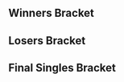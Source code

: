 {{DISPLAYTITLE:Valhalla: ''Melee'' Singles Bracket}}{{SetGame|melee}}
{{tabs static
|name1=Overview
|link1=Valhalla/Melee
|name2=Singles Pools
|link2=Valhalla/Melee/Singles Pools
|name3=Singles Bracket
|link3=Valhalla/Melee/Singles Bracket
|name4=Doubles Pools
|link4=Valhalla/Melee/Doubles Pools
|name5=Doubles Bracket
|link5=Valhalla/Melee/Doubles Bracket
|This=3
}}
==Winners Bracket==
{{64DEWBracketA
|r1m1p1=Armada |r1m1p1flag=se |r1m1p1score=3 |r1m1win=1
|r1m1p2=Martin |r1m1p2flag=no |r1m1p2score=0
|r1m2p1=NintendOrk |r1m2p1flag=no |r1m2p1score=3 |r1m2win=1
|r1m2p2=Paf |r1m2p2flag=no |r1m2p2score=1
|r1m3p1=Pricent |r1m3p1flag=no |r1m3p1score=3 |r1m3win=1
|r1m3p2=Zaik |r1m3p2flag=se |r1m3p2score=0
|r1m4p1=Xardov |r1m4p1flag=es |r1m4p1score=3 |r1m4win=1
|r1m4p2=Renzo |r1m4p2flag=nl |r1m4p2score=1
|r1m5p1=Zoler |r1m5p1flag=se |r1m5p1score=3 |r1m5win=1
|r1m5p2=Fout NL |r1m5p2flag=nl |r1m5p2score=0
|r1m6p1=Poopmaister6000 |r1m6p1flag=se |r1m6p1score=1 |r1m6win=2
|r1m6p2=Gardex |r1m6p2flag=no |r1m6p2score=3
|r1m7p1=JohnnyFight |r1m7p1flag=se |r1m7p1score=3 |r1m7win=1
|r1m7p2=Niklas2912 |r1m7p2flag=no |r1m7p2score=1
|r1m8p1=RPG |r1m8p1flag=se |r1m8p1score=3 |r1m8win=1
|r1m8p2=Salevits |r1m8p2flag=fi |r1m8p2score=0

|r1m9p1=Professor Pro |r1m9p1flag=gb |r1m9p1score=3 |r1m9win=1
|r1m9p2=Happymealz |r1m9p2flag=nl |r1m9p2score=0
|r1m10p1=voffe |r1m10p1flag=no |r1m10p1score=3 |r1m10win=1
|r1m10p2=NamiNami |r1m10p2flag=fi |r1m10p2score=0
|r1m11p1=Nicki |r1m11p1flag=de |r1m11p1score=3 |r1m11win=1
|r1m11p2=Acid Loveboi |r1m11p2flag=se |r1m11p2score=0
|r1m12p1=Hack |r1m12p1flag=se |r1m12p1score=3 |r1m12win=1
|r1m12p2=K1kk0m4n |r1m12p2flag=se |r1m12p2score=0
|r1m13p1=Android |r1m13p1flag=se |r1m13p1score=3 |r1m13win=1
|r1m13p2=VooDoo |r1m13p2flag=dk |r1m13p2score=0
|r1m14p1=Paju |r1m14p1flag=fi |r1m14p1score=3 |r1m14win=1
|r1m14p2=Komori |r1m14p2flag=de |r1m14p2score=0
|r1m15p1=Tristan |r1m15p1flag=se |r1m15p1score=0 |r1m15win=2
|r1m15p2=JohsyJam |r1m15p2flag=no |r1m15p2score=3

|r1m16p1=Tomber |r1m16p1flag=dk |r1m16p1score=3 |r1m16win=1
|r1m16p2=maxsimon123 |r1m16p2flag=no |r1m16p2score=0
|r1m16p1char1=ic |r1m16p2char1=fox |r1m16p1stock1=2 |r1m16p2stock1=0 |r1m16win1=1 |r1m16stage1=Dream Land
|r1m16p1char2=ic |r1m16p2char2=fox |r1m16p1stock2=2 |r1m16p2stock2=0 |r1m16win2=1 |r1m16stage2=Yoshi's Story
|r1m16p1char3=ic |r1m16p2char3=fox |r1m16p1stock3=1 |r1m16p2stock3=0 |r1m16win3=1 |r1m16stage3=Yoshi's Story
|r1m16date=
|r1m16details={{BracketMatchDetails|reddit=|comment=|vod=https://www.youtube.com/watch?v=ikON6BSluJY}}

|r1m17p1=Leffen |r1m17p1flag=se |r1m17p1score=3 |r1m17win=1
|r1m17p2=Helix |r1m17p2flag=se |r1m17p2score=0
|r1m18p1=Fauster |r1m18p1flag=fr |r1m18p1score=3 |r1m18win=1
|r1m18p2=Nils |r1m18p2flag=se |r1m18p2score=2
|r1m19p1=Eagle |r1m19p1flag=dk |r1m19p1score=3 |r1m19win=1
|r1m19p2=MM720 |r1m19p2flag=no |r1m19p2score=1
|r1m20p1=mayhem |r1m20p1flag=fi |r1m20p1score=1 |r1m20win=2
|r1m20p2=Pipsqueak |r1m20p2flag=se |r1m20p2score=3
|r1m21p1=Daydee |r1m21p1flag=se |r1m21p1score=3 |r1m21win=1
|r1m21p2=Yuna |r1m21p2flag=se |r1m21p2score=1
|r1m22p1=KasparV |r1m22p1flag=nl |r1m22p1score=2 |r1m22win=2
|r1m22p2=ImperfeCt |r1m22p2flag=no |r1m22p2score=3
|r1m23p1=FA0 |r1m23p1flag=se |r1m23p1score=3 |r1m23win=1
|r1m23p2=Oldiz |r1m23p2flag=no |r1m23p2score=1
|r1m24p1=Moe |r1m24p1flag=dk |r1m24p1score=3 |r1m24win=1
|r1m24p2=Atlas |r1m24p2flag=nl |r1m24p2score=0

|r1m25p1=Trif |r1m25p1flag=es |r1m25p1score=3 |r1m25win=1
|r1m25p2=Ludderix |r1m25p2flag=se |r1m25p2score=0
|r1m26p1=Askeflink |r1m26p1flag=no |r1m26p1score=3 |r1m26win=1
|r1m26p2=Krisspear |r1m26p2flag=no |r1m26p2score=1
|r1m27p1=Frenzy |r1m27p1flag=gb |r1m27p1score=3 |r1m27win=1
|r1m27p2=Oni Nick |r1m27p2flag=dk |r1m27p2score=0
|r1m28p1=Jadde |r1m28p1flag=se |r1m28p1score=3 |r1m28win=1
|r1m28p2=widde |r1m28p2flag=se |r1m28p2score=0
|r1m29p1=Overtriforce |r1m29p1flag=es |r1m29p1score=3 |r1m29win=1
|r1m29p2=Jack |r1m29p2flag=se |r1m29p2score=0
|r1m30p1=Jim Morrison |r1m30p1flag=nl |r1m30p1score=3 |r1m30win=1
|r1m30p2=Stivo |r1m30p2flag=de |r1m30p2score=1
|r1m31p1=Humpe |r1m31p1flag=se |r1m31p1score=1 |r1m31win=2
|r1m31p2=Sverre |r1m31p2flag=no |r1m31p2score=3
|r1m32p1=Stax |r1m32p1flag=se |r1m32p1score=3 |r1m32win=1
|r1m32p2=TheRedSock |r1m32p2flag=no |r1m32p2score=1

|r2m1p1=Armada |r2m1p1flag=se |r2m1p1score=3 |r2m1win=1
|r2m1p2=NintendOrk |r2m1p2flag=no |r2m1p2score=0
|r2m2p1=Pricent |r2m2p1flag=no |r2m2p1score=3 |r2m2win=1
|r2m2p2=Xardov |r2m2p2flag=es |r2m2p2score=0
|r2m3p1=Zoler |r2m3p1flag=se |r2m3p1score=3 |r2m3win=1
|r2m3p2=Gardex |r2m3p2flag=no |r2m3p2score=0

|r2m4p1=JohnnyFight |r2m4p1flag=se |r2m4p1score=3 |r2m4win=1
|r2m4p2=RPG |r2m4p2flag=se |r2m4p2score=1
|r2m4p1char1=ic |r2m4p2char1=fox |r2m4p1stock1=3 |r2m4p2stock1=0 |r2m4win1=1 |r2m4stage1=Dream Land
|r2m4p1char2=ic |r2m4p2char2=marth |r2m4p1stock2=3 |r2m4p2stock2=0 |r2m4win2=1 |r2m4stage2=Yoshi's Story
|r2m4p1char3=ic |r2m4p2char3=cf |r2m4p1stock3=0 |r2m4p2stock3=1 |r2m4win3=2 |r2m4stage3=Battlefield
|r2m4p1char4=ic |r2m4p2char4=cf |r2m4p1stock4=2 |r2m4p2stock4=0 |r2m4win4=1 |r2m4stage4=Final Destination
|r2m4date=
|r2m4details={{BracketMatchDetails|reddit=|comment=|vod=https://www.youtube.com/watch?v=W-TrTyhHAic}}

|r2m5p1=Professor Pro |r2m5p1flag=gb |r2m5p1score=3 |r2m5win=1
|r2m5p2=voffe |r2m5p2flag=no |r2m5p2score=1
|r2m5p1char1=fox |r2m5p2char1=marth |r2m5p1stock1=1 |r2m5p2stock1=0 |r2m5win1=1 |r2m5stage1=Battlefield
|r2m5p1char2=fox |r2m5p2char2=marth |r2m5p1stock2=0 |r2m5p2stock2=3 |r2m5win2=2 |r2m5stage2=Final Destination
|r2m5p1char3=fox |r2m5p2char3=marth |r2m5p1stock3=3 |r2m5p2stock3=0 |r2m5win3=1 |r2m5stage3=Dream Land
|r2m5p1char4=fox |r2m5p2char4=marth |r2m5p1stock4=2 |r2m5p2stock4=0 |r2m5win4=1 |r2m5stage4=Pokémon Stadium
|r2m5date=
|r2m5details={{BracketMatchDetails|reddit=|comment=|vod=https://www.youtube.com/watch?v=2uo0UBPcPtA}}

|r2m6p1=Nicki |r2m6p1flag=de |r2m6p1score=3 |r2m6win=1
|r2m6p2=Hack |r2m6p2flag=se |r2m6p2score=0
|r2m7p1=Android |r2m7p1flag=se |r2m7p1score=3 |r2m7win=1
|r2m7p2=Paju |r2m7p2flag=fi |r2m7p2score=0
|r2m8p1=JohsyJam |r2m8p1flag=no |r2m8p1score=2 |r2m8win=2
|r2m8p2=Tomber |r2m8p2flag=dk |r2m8p2score=3
|r2m9p1=Leffen |r2m9p1flag=se |r2m9p1score=3 |r2m9win=1
|r2m9p2=Fauster |r2m9p2flag=fr |r2m9p2score=0
|r2m10p1=Eagle |r2m10p1flag=dk |r2m10p1score=1 |r2m10win=2
|r2m10p2=Pipsqueak |r2m10p2flag=se |r2m10p2score=3
|r2m11p1=Daydee |r2m11p1flag=se |r2m11p1score=3 |r2m11win=1
|r2m11p2=ImperfeCt |r2m11p2flag=no |r2m11p2score=0
|r2m12p1=FA0 |r2m12p1flag=se |r2m12p1score=3 |r2m12win=1
|r2m12p2=Moe |r2m12p2flag=dk |r2m12p2score=0
|r2m13p1=Trif |r2m13p1flag=es |r2m13p1score=3 |r2m13win=1
|r2m13p2=Askeflink |r2m13p2flag=no |r2m13p2score=0
|r2m14p1=Frenzy |r2m14p1flag=gb |r2m14p1score=2 |r2m14win=2
|r2m14p2=Jadde |r2m14p2flag=se |r2m14p2score=3
|r2m15p1=Overtriforce |r2m15p1flag=es |r2m15p1score=3 |r2m15win=1
|r2m15p2=Jim Morrison |r2m15p2flag=nl |r2m15p2score=0
|r2m16p1=Sverre |r2m16p1flag=no |r2m16p1score=3 |r2m16win=1
|r2m16p2=Stax |r2m16p2flag=se |r2m16p2score=0

|r3m1p1=Armada |r3m1p1flag=se |r3m1p1score=3 |r3m1win=1
|r3m1p2=Pricent |r3m1p2flag=no |r3m1p2score=0
|r3m2p1=Zoler |r3m2p1flag=se |r3m2p1score=1 |r3m2win=2
|r3m2p2=JohnnyFight |r3m2p2flag=se |r3m2p2score=3
|r3m3p1=Professor Pro |r3m3p1flag=gb |r3m3p1score=3 |r3m3win=1
|r3m3p2=Nicki |r3m3p2flag=de |r3m3p2score=0

|r3m4p1=Android |r3m4p1flag=se |r3m4p1score=3 |r3m4win=1
|r3m4p2=Tomber |r3m4p2flag=dk |r3m4p2score=1
|r3m4p1char1=sheik |r3m4p2char1=ic |r3m4p1stock1=1 |r3m4p2stock1=0 |r3m4win1=1 |r3m4stage1=Yoshi's Story
|r3m4p1char2=falco |r3m4p2char2=ic |r3m4p1stock2=0 |r3m4p2stock2=1 |r3m4win2=2 |r3m4stage2=Final Destination
|r3m4p1char3=sheik |r3m4p2char3=ic |r3m4p1stock3=3 |r3m4p2stock3=0 |r3m4win3=1 |r3m4stage3=Battlefield
|r3m4p1char4=falco |r3m4p2char4=ic |r3m4p1stock4=2 |r3m4p2stock4=0 |r3m4win4=1 |r3m4stage4=Pokémon Stadium
|r3m4date=
|r3m4details={{BracketMatchDetails|reddit=|comment=|vod=https://www.youtube.com/watch?v=8628hTQpc1U}}

|r3m5p1=Leffen |r3m5p1flag=se |r3m5p1score=3 |r3m5win=1
|r3m5p2=Pipsqueak |r3m5p2flag=se |r3m5p2score=0
|r3m5p1char1=fox |r3m5p2char1=fox |r3m5p1stock1=4 |r3m5p2stock1=0 |r3m5win1=1 |r3m5stage1=Dream Land
|r3m5p1char2=fox |r3m5p2char2=fox |r3m5p1stock2=3 |r3m5p2stock2=0 |r3m5win2=1 |r3m5stage2=Fountain of Dreams
|r3m5p1char3=fox |r3m5p2char3=fox |r3m5p1stock3=2 |r3m5p2stock3=0 |r3m5win3=1 |r3m5stage3=Pokémon Stadium
|r3m5date=
|r3m5details={{BracketMatchDetails|reddit=|comment=|vod=https://www.youtube.com/watch?v=pkXFb5JlmHI}}

|r3m6p1=Daydee |r3m6p1flag=se |r3m6p1score=3 |r3m6win=1
|r3m6p2=FA0 |r3m6p2flag=se |r3m6p2score=1
|r3m7p1=Trif |r3m7p1flag=es |r3m7p1score=3 |r3m7win=1
|r3m7p2=Jadde |r3m7p2flag=se |r3m7p2score=0

|r3m8p1=Overtriforce |r3m8p1flag=es |r3m8p1score=3 |r3m8win=1
|r3m8p2=Sverre |r3m8p2flag=no |r3m8p2score=2
|r3m8p1char1=sheik |r3m8p2char1=cf |r3m8p1stock1=2 |r3m8p2stock1=0 |r3m8win1=1 |r3m8stage1=Dream Land
|r3m8p1char2=sheik |r3m8p2char2=cf |r3m8p1stock2=0 |r3m8p2stock2=1 |r3m8win2=2 |r3m8stage2=Final Destination
|r3m8p1char3=sheik |r3m8p2char3=cf |r3m8p1stock3=0 |r3m8p2stock3=1 |r3m8win3=2 |r3m8stage3=Battlefield
|r3m8p1char4=sheik |r3m8p2char4=cf |r3m8p1stock4=2 |r3m8p2stock4=0 |r3m8win4=1 |r3m8stage4=Battlefield
|r3m8p1char5=sheik |r3m8p2char5=cf |r3m8p1stock5=2 |r3m8p2stock5=0 |r3m8win5=1 |r3m8stage5=Pokémon Stadium
|r3m8date=
|r3m8details={{BracketMatchDetails|reddit=|comment=|vod=https://www.youtube.com/watch?v=LCr_raZ5uL0}}

|r4m1p1=Armada |r4m1p1flag=se |r4m1p1score=3 |r4m1win=1
|r4m1p2=JohnnyFight |r4m1p2flag=se |r4m1p2score=0
|r4m1p1char1=peach |r4m1p2char1=ic |r4m1p1stock1=3 |r4m1p2stock1=0 |r4m1win1=1 |r4m1stage1=Fountain of Dreams
|r4m1p1char2=peach |r4m1p2char2=ic |r4m1p1stock2=1 |r4m1p2stock2=0 |r4m1win2=1 |r4m1stage2=Yoshi's Story
|r4m1p1char3=peach |r4m1p2char3=ic |r4m1p1stock3=3 |r4m1p2stock3=0 |r4m1win3=1 |r4m1stage3=Yoshi's Story
|r4m1date=
|r4m1details={{BracketMatchDetails|reddit=|comment=|vod=https://www.youtube.com/watch?v=6JpCRPYbI_A}}

|r4m2p1=Professor Pro |r4m2p1flag=gb |r4m2p1score=3 |r4m2win=1
|r4m2p2=Android |r4m2p2flag=se |r4m2p2score=0
|r4m2p1char1=fox |r4m2p2char1=falco |r4m2p1stock1=4 |r4m2p2stock1=0 |r4m2win1=1 |r4m2stage1=Yoshi's Story
|r4m2p1char2=fox |r4m2p2char2=falco |r4m2p1stock2=2 |r4m2p2stock2=0 |r4m2win2=1 |r4m2stage2=Final Destination
|r4m2p1char3=fox |r4m2p2char3=falco |r4m2p1stock3=1 |r4m2p2stock3=0 |r4m2win3=1 |r4m2stage3=Final Destination
|r4m2date=
|r4m2details={{BracketMatchDetails|reddit=|comment=|vod=https://www.youtube.com/watch?v=M18LkESGfjQ}}

|r4m3p1=Leffen |r4m3p1flag=se |r4m3p1score=3 |r4m3win=1
|r4m3p2=Daydee |r4m3p2flag=se |r4m3p2score=0
|r4m3p1char1=fox |r4m3p2char1=samus |r4m3p1stock1=1 |r4m3p2stock1=0 |r4m3win1=1 |r4m3stage1=Battlefield
|r4m3p1char2=fox |r4m3p2char2=samus |r4m3p1stock2=1 |r4m3p2stock2=0 |r4m3win2=1 |r4m3stage2=Fountain of Dreams
|r4m3p1char3=fox |r4m3p2char3=samus |r4m3p1stock3=1 |r4m3p2stock3=0 |r4m3win3=1 |r4m3stage3=Fountain of Dreams
|r4m3date=
|r4m3details={{BracketMatchDetails|reddit=|comment=|vod=https://www.youtube.com/watch?v=eaVByJcJ0r0}}

|r4m4p1=Trif |r4m4p1flag=es |r4m4p1score=0 |r4m4win=2
|r4m4p2=Overtriforce |r4m4p2flag=es |r4m4p2score=3
|r4m4p1char1=peach |r4m4p2char1=sheik |r4m4p1stock1=0 |r4m4p2stock1=1 |r4m4win1=2 |r4m4stage1=Final Destination
|r4m4p1char2=peach |r4m4p2char2=sheik |r4m4p1stock2=0 |r4m4p2stock2=1 |r4m4win2=2 |r4m4stage2=Dream Land
|r4m4p1char3=peach |r4m4p2char3=sheik |r4m4p1stock3=0 |r4m4p2stock3=1 |r4m4win3=2 |r4m4stage3=Dream Land
|r4m4date=
|r4m4details={{BracketMatchDetails|reddit=|comment=|vod=https://www.youtube.com/watch?v=D6jhfvf6XQo}}

|r5m1p1=Armada |r5m1p1flag=se |r5m1p1score=3 |r5m1win=1
|r5m1p2=Professor Pro |r5m1p2flag=gb |r5m1p2score=0
|r5m1p1char1=peach |r5m1p2char1=fox |r5m1p1stock1=1 |r5m1p2stock1=0 |r5m1win1=1 |r5m1stage1=Fountain of Dreams
|r5m1p1char2=fox |r5m1p2char2=fox |r5m1p1stock2=3 |r5m1p2stock2=0 |r5m1win2=1 |r5m1stage2=Pokémon Stadium
|r5m1p1char3=peach |r5m1p2char3=fox |r5m1p1stock3=3 |r5m1p2stock3=0 |r5m1win3=1 |r5m1stage3=Yoshi's Story
|r5m1date=
|r5m1details={{BracketMatchDetails|reddit=|comment=|vod=https://www.youtube.com/watch?v=SvoXLfJDWFI}}

|r5m2p1=Leffen |r5m2p1flag=se |r5m2p1score=3 |r5m2win=1
|r5m2p2=Overtriforce |r5m2p2flag=es |r5m2p2score=0
|r5m2p1char1=fox |r5m2p2char1=sheik |r5m2p1stock1=3 |r5m2p2stock1=0 |r5m2win1=1 |r5m2stage1=Dream Land
|r5m2p1char2=fox |r5m2p2char2=sheik |r5m2p1stock2=1 |r5m2p2stock2=0 |r5m2win2=1 |r5m2stage2=Dream Land
|r5m2p1char3=fox |r5m2p2char3=sheik |r5m2p1stock3=1 |r5m2p2stock3=0 |r5m2win3=1 |r5m2stage3=Fountain of Dreams
|r5m2date=
|r5m2details={{BracketMatchDetails|reddit=|comment=|vod=https://www.youtube.com/watch?v=E4ppcyiGSYI}}
}}
==Losers Bracket==
{{64DELBracketSmwA
|tourneylink=Valhalla/Melee
|tourneyname=Valhalla
|l1placement=49-64
|l2placement=33-48
|l3placement=25-32
|l4placement=17-24
|l5placement=13-16
|l6placement=9-12
|l7placement=7-8
|l8placement=5-6

|l1m1p1=Martin |l1m1p1flag=no |l1m1p1score=2 |l1m1win=2
|l1m1p2=Paf |l1m1p2flag=no |l1m1p2score=3
|l1m2p1=Zaik |l1m2p1flag=se |l1m2p1score=3 |l1m2win=1
|l1m2p2=Renzo |l1m2p2flag=nl |l1m2p2score=1
|l1m3p1=Fout NL |l1m3p1flag=nl |l1m3p1score=3 |l1m3win=1
|l1m3p2=Poopmaister6000 |l1m3p2flag=se |l1m3p2score=0
|l1m4p1=Niklas2912 |l1m4p1flag=no |l1m4p1score=3 |l1m4win=1
|l1m4p2=Salevits |l1m4p2flag=fi |l1m4p2score=2
|l1m5p1=Happymealz |l1m5p1flag=nl |l1m5p1score=0 |l1m5win=2
|l1m5p2=NamiNami |l1m5p2flag=fi |l1m5p2score=3
|l1m6p1=Acid Loveboi |l1m6p1flag=se |l1m6p1score=1 |l1m6win=2
|l1m6p2=K1kk0m4n |l1m6p2flag=se |l1m6p2score=3
|l1m7p1=VooDoo |l1m7p1flag=dk |l1m7p1score=0 |l1m7win=2
|l1m7p2=Komori |l1m7p2flag=de |l1m7p2score=3
|l1m8p1=Tristan |l1m8p1flag=se |l1m8p1score=1 |l1m8win=2
|l1m8p2=maxsimon123 |l1m8p2flag=no |l1m8p2score=3
|l1m9p1=Helix |l1m9p1flag=se |l1m9p1score=3 |l1m9win=1
|l1m9p2=Nils |l1m9p2flag=se |l1m9p2score=1
|l1m10p1=MM720 |l1m10p1flag=no |l1m10p1score=0 |l1m10win=2
|l1m10p2=mayhem |l1m10p2flag=fi |l1m10p2score=3
|l1m11p1=Yuna |l1m11p1flag=se |l1m11p1score=0 |l1m11win=2
|l1m11p2=KasparV |l1m11p2flag=nl |l1m11p2score=3
|l1m12p1=Oldiz |l1m12p1flag=no |l1m12p1score=3 |l1m12win=1
|l1m12p2=Atlas |l1m12p2flag=nl |l1m12p2score=2
|l1m13p1=Ludderix |l1m13p1flag=se |l1m13p1score=3 |l1m13win=1
|l1m13p2=Krisspear |l1m13p2flag=no |l1m13p2score=0
|l1m14p1=Oni Nick |l1m14p1flag=dk |l1m14p1score=1 |l1m14win=2
|l1m14p2=widde |l1m14p2flag=se |l1m14p2score=3
|l1m15p1=Jack |l1m15p1flag=se |l1m15p1score=0 |l1m15win=2
|l1m15p2=Stivo |l1m15p2flag=de |l1m15p2score=3
|l1m16p1=Humpe |l1m16p1flag=se |l1m16p1score=3 |l1m16win=1
|l1m16p2=TheRedSock |l1m16p2flag=no |l1m16p2score=0

|l2m1p1=Stax |l2m1p1flag=se |l2m1p1score=3 |l2m1win=1
|l2m1p2=Paf |l2m1p2flag=no |l2m1p2score=1
|l2m2p1=Jim Morrison |l2m2p1flag=nl |l2m2p1score=3 |l2m2win=1
|l2m2p2=Zaik |l2m2p2flag=se |l2m2p2score=0
|l2m3p1=Frenzy |l2m3p1flag=gb |l2m3p1score=3 |l2m3win=1
|l2m3p2=Fout NL |l2m3p2flag=nl |l2m3p2score=1
|l2m4p1=Askeflink |l2m4p1flag=no |l2m4p1score=3 |l2m4win=1
|l2m4p2=Niklas2912 |l2m4p2flag=no |l2m4p2score=1
|l2m5p1=Moe |l2m5p1flag=dk |l2m5p1score=3 |l2m5win=1
|l2m5p2=NamiNami |l2m5p2flag=fi |l2m5p2score=1
|l2m6p1=ImperfeCt |l2m6p1flag=no |l2m6p1score=3 |l2m6win=1
|l2m6p2=K1kk0m4n |l2m6p2flag=se |l2m6p2score=2
|l2m7p1=Eagle |l2m7p1flag=dk |l2m7p1score=3 |l2m7win=1
|l2m7p2=Komori |l2m7p2flag=de |l2m7p2score=0
|l2m8p1=Fauster |l2m8p1flag=fr |l2m8p1score=3 |l2m8win=1
|l2m8p2=maxsimon123 |l2m8p2flag=no |l2m8p2score=0
|l2m9p1=JohsyJam |l2m9p1flag=no |l2m9p1score=0 |l2m9win=2
|l2m9p2=Helix |l2m9p2flag=se |l2m9p2score=3
|l2m10p1=Paju |l2m10p1flag=fi |l2m10p1score=0 |l2m10win=2
|l2m10p2=mayhem |l2m10p2flag=fi |l2m10p2score=3
|l2m11p1=Hack |l2m11p1flag=se |l2m11p1score=3 |l2m11win=1
|l2m11p2=KasparV |l2m11p2flag=nl |l2m11p2score=1
|l2m12p1=voffe |l2m12p1flag=no |l2m12p1score=3 |l2m12win=1
|l2m12p2=Oldiz |l2m12p2flag=no |l2m12p2score=1
|l2m13p1=RPG |l2m13p1flag=se |l2m13p1score=3 |l2m13win=1
|l2m13p2=Ludderix |l2m13p2flag=se |l2m13p2score=0
|l2m14p1=Gardex |l2m14p1flag=no |l2m14p1score=2 |l2m14win=2
|l2m14p2=widde |l2m14p2flag=se |l2m14p2score=3
|l2m15p1=Xardov |l2m15p1flag=es |l2m15p1score=1 |l2m15win=2
|l2m15p2=Stivo |l2m15p2flag=de |l2m15p2score=3
|l2m16p1=NintendOrk |l2m16p1flag=no |l2m16p1score=0 |l2m16win=2
|l2m16p2=Humpe |l2m16p2flag=se |l2m16p2score=3

|l3m1p1=Stax |l3m1p1flag=se |l3m1p1score=3 |l3m1win=1
|l3m1p2=Jim Morrison |l3m1p2flag=nl |l3m1p2score=1
|l3m2p1=Frenzy |l3m2p1flag=gb |l3m2p1score=3 |l3m2win=1
|l3m2p2=Askeflink |l3m2p2flag=no |l3m2p2score=0
|l3m3p1=Moe |l3m3p1flag=dk |l3m3p1score=3 |l3m3win=1
|l3m3p2=ImperfeCt |l3m3p2flag=no |l3m3p2score=1
|l3m4p1=Eagle |l3m4p1flag=dk |l3m4p1score=3 |l3m4win=1
|l3m4p2=Fauster |l3m4p2flag=fr |l3m4p2score=1
|l3m5p1=Helix |l3m5p1flag=se |l3m5p1score=0 |l3m5win=2
|l3m5p2=mayhem |l3m5p2flag=fi |l3m5p2score=3
|l3m6p1=Hack |l3m6p1flag=se |l3m6p1score=0 |l3m6win=2
|l3m6p2=voffe |l3m6p2flag=no |l3m6p2score=3
|l3m7p1=RPG |l3m7p1flag=se |l3m7p1score=3 |l3m7win=1
|l3m7p2=widde |l3m7p2flag=se |l3m7p2score=0
|l3m8p1=Stivo |l3m8p1flag=de |l3m8p1score=0 |l3m8win=2
|l3m8p2=Humpe |l3m8p2flag=se |l3m8p2score=3

|l4m1p1=Tomber |l4m1p1flag=dk |l4m1p1score=1 |l4m1win=2
|l4m1p2=Stax |l4m1p2flag=se |l4m1p2score=3
|l4m2p1=Nicki |l4m2p1flag=de |l4m2p1score=3 |l4m2win=1
|l4m2p2=Frenzy |l4m2p2flag=gb |l4m2p2score=2
|l4m3p1=Zoler |l4m3p1flag=se |l4m3p1score=3 |l4m3win=1
|l4m3p2=Moe |l4m3p2flag=dk |l4m3p2score=2
|l4m4p1=Pricent |l4m4p1flag=no |l4m4p1score=3 |l4m4win=1
|l4m4p2=Eagle |l4m4p2flag=dk |l4m4p2score=0
|l4m5p1=Sverre |l4m5p1flag=no |l4m5p1score=2 |l4m5win=2
|l4m5p2=mayhem |l4m5p2flag=fi |l4m5p2score=3
|l4m6p1=Jadde |l4m6p1flag=se |l4m6p1score=3 |l4m6win=1
|l4m6p2=voffe |l4m6p2flag=no |l4m6p2score=1
|l4m7p1=FA0 |l4m7p1flag=se |l4m7p1score=3 |l4m7win=1
|l4m7p2=RPG |l4m7p2flag=se |l4m7p2score=0
|l4m8p1=Pipsqueak |l4m8p1flag=se |l4m8p1score=3 |l4m8win=1
|l4m8p2=Humpe |l4m8p2flag=se |l4m8p2score=2

|l5m1p1=Stax |l5m1p1flag=se |l5m1p1score=0 |l5m1win=2
|l5m1p2=Nicki |l5m1p2flag=de |l5m1p2score=3
|l5m2p1=Zoler |l5m2p1flag=se |l5m2p1score=1 |l5m2win=2
|l5m2p2=Pricent |l5m2p2flag=no |l5m2p2score=3
|l5m3p1=mayhem |l5m3p1flag=fi |l5m3p1score=3 |l5m3win=1
|l5m3p2=Jadde |l5m3p2flag=se |l5m3p2score=2
|l5m4p1=FA0 |l5m4p1flag=se |l5m4p1score=3 |l5m4win=1
|l5m4p2=Pipsqueak |l5m4p2flag=se |l5m4p2score=1

|l6m1p1=Daydee |l6m1p1flag=se |l6m1p1score=3 |l6m1win=1
|l6m1p2=Nicki |l6m1p2flag=de |l6m1p2score=1
|l6m1p1char1=samus |l6m1p2char1=fox |l6m1p1stock1=1 |l6m1p2stock1=0 |l6m1win1=1 |l6m1stage1=Battlefield
|l6m1p1char2=samus |l6m1p2char2=fox |l6m1p1stock2=1 |l6m1p2stock2=0 |l6m1win2=1 |l6m1stage2=Pokémon Stadium
|l6m1p1char3=samus |l6m1p2char3=fox |l6m1p1stock3=0 |l6m1p2stock3=1 |l6m1win3=2 |l6m1stage3=Pokémon Stadium
|l6m1p1char4=samus |l6m1p2char4=fox |l6m1p1stock4=1 |l6m1p2stock4=0 |l6m1win4=1 |l6m1stage4=Fountain of Dreams
|l6m1date=
|l6m1details={{BracketMatchDetails|reddit=|comment=|vod=https://www.youtube.com/watch?v=g39XLSLAoFM}}

|l6m2p1=Trif |l6m2p1flag=es |l6m2p1score=3 |l6m2win=1
|l6m2p2=Pricent |l6m2p2flag=no |l6m2p2score=0
|l6m2p1char1=peach |l6m2p2char1=fox |l6m2p1stock1=2 |l6m2p2stock1=0 |l6m2win1=1 |l6m2stage1=Battlefield
|l6m2p1char2=peach |l6m2p2char2=fox |l6m2p1stock2=2 |l6m2p2stock2=0 |l6m2win2=1 |l6m2stage2=Pokémon Stadium
|l6m2p1char3=peach |l6m2p2char3=fox |l6m2p1stock3=3 |l6m2p2stock3=0 |l6m2win3=1 |l6m2stage3=Yoshi's Story
|l6m2date=
|l6m2details={{BracketMatchDetails|reddit=|comment=|vod=https://www.youtube.com/watch?v=lMubp8JC_Mg}}

|l6m3p1=JohnnyFight |l6m3p1flag=se |l6m3p1score=3 |l6m3win=1
|l6m3p2=mayhem |l6m3p2flag=fi |l6m3p2score=0
|l6m3p1char1=ic |l6m3p2char1=falco |l6m3p1stock1=2 |l6m3p2stock1=0 |l6m3win1=1 |l6m3stage1=Battlefield
|l6m3p1char2=ic |l6m3p2char2=marth |l6m3p1stock2=2 |l6m3p2stock2=0 |l6m3win2=1 |l6m3stage2=Yoshi's Story
|l6m3p1char3=ic |l6m3p2char3=fox |l6m3p1stock3=3 |l6m3p2stock3=0 |l6m3win3=1 |l6m3stage3=Dream Land
|l6m3date=
|l6m3details={{BracketMatchDetails|reddit=|comment=|vod=https://www.youtube.com/watch?v=1z1f6IUtHtA}}

|l6m4p1=Android |l6m4p1flag=se |l6m4p1score=3 |l6m4win=1
|l6m4p2=FA0 |l6m4p2flag=se |l6m4p2score=2
|l6m4p1char1=sheik |l6m4p2char1=ic |l6m4p1stock1=1 |l6m4p2stock1=0 |l6m4win1=1 |l6m4stage1=Dream Land
|l6m4p1char2=falco |l6m4p2char2=ic |l6m4p1stock2=2 |l6m4p2stock2=0 |l6m4win2=1 |l6m4stage2=Final Destination
|l6m4p1char3=falco |l6m4p2char3=ic |l6m4p1stock3=0 |l6m4p2stock3=2 |l6m4win3=2 |l6m4stage3=Final Destination
|l6m4p1char4=sheik |l6m4p2char4=ic |l6m4p1stock4=0 |l6m4p2stock4=2 |l6m4win4=2 |l6m4stage4=Battlefield
|l6m4p1char5=sheik |l6m4p2char5=ic |l6m4p1stock5=2 |l6m4p2stock5=0 |l6m4win5=1 |l6m4stage5=Battlefield
|l6m4date=
|l6m4details={{BracketMatchDetails|reddit=|comment=|vod=https://www.youtube.com/watch?v=pVGKDSrM8Kg}}

|l7m1p1=Daydee |l7m1p1flag=se |l7m1p1score=0 |l7m1win=2
|l7m1p2=Trif |l7m1p2flag=es |l7m1p2score=3
|l7m1p1char1=samus |l7m1p2char1=peach |l7m1p1stock1=0 |l7m1p2stock1=2 |l7m1win1=2 |l7m1stage1=Dream Land
|l7m1p1char2=samus |l7m1p2char2=peach |l7m1p1stock2=0 |l7m1p2stock2=1 |l7m1win2=2 |l7m1stage2=Pokémon Stadium
|l7m1p1char3=samus |l7m1p2char3=peach |l7m1p1stock3=0 |l7m1p2stock3=2 |l7m1win3=2 |l7m1stage3=Pokémon Stadium
|l7m1date=
|l7m1details={{BracketMatchDetails|reddit=|comment=|vod=https://www.youtube.com/watch?v=LG5_uuM76qU}}

|l7m2p1=JohnnyFight |l7m2p1flag=se |l7m2p1score=1 |l7m2win=2
|l7m2p2=Android |l7m2p2flag=se |l7m2p2score=3
|l7m2p1char1=ic |l7m2p2char1=sheik |l7m2p1stock1=0 |l7m2p2stock1=3 |l7m2win1=2 |l7m2stage1=Yoshi's Story
|l7m2p1char2=ic |l7m2p2char2=falco |l7m2p1stock2=3 |l7m2p2stock2=0 |l7m2win2=1 |l7m2stage2=Final Destination
|l7m2p1char3=ic |l7m2p2char3=sheik |l7m2p1stock3=0 |l7m2p2stock3=2 |l7m2win3=2 |l7m2stage3=Battlefield
|l7m2p1char4=ic |l7m2p2char4=sheik |l7m2p1stock4=0 |l7m2p2stock4=1 |l7m2win4=2 |l7m2stage4=Pokémon Stadium
|l7m2date=
|l7m2details={{BracketMatchDetails|reddit=|comment=|vod=https://www.youtube.com/watch?v=RHtQ9ugLc40}}

|l8m1p1=Professor Pro |l8m1p1flag=gb |l8m1p1score=2 |l8m1win=2
|l8m1p2=Trif |l8m1p2flag=es |l8m1p2score=3
|l8m1p1char1=fox |l8m1p2char1=peach |l8m1p1stock1=1 |l8m1p2stock1=0 |l8m1win1=1 |l8m1stage1=Battlefield
|l8m1p1char2=fox |l8m1p2char2=peach |l8m1p1stock2=0 |l8m1p2stock2=2 |l8m1win2=2 |l8m1stage2=Dream Land
|l8m1p1char3=fox |l8m1p2char3=peach |l8m1p1stock3=1 |l8m1p2stock3=0 |l8m1win3=1 |l8m1stage3=Pokémon Stadium
|l8m1p1char4=fox |l8m1p2char4=peach |l8m1p1stock4=0 |l8m1p2stock4=1 |l8m1win4=2 |l8m1stage4=Final Destination
|l8m1p1char5=fox |l8m1p2char5=peach |l8m1p1stock5=0 |l8m1p2stock5=1 |l8m1win5=2 |l8m1stage5=Yoshi's Story
|l8m1date=
|l8m1details={{BracketMatchDetails|reddit=|comment=|vod=https://www.youtube.com/watch?v=qAJ9n7UOWfs}}

|l8m2p1=Overtriforce |l8m2p1flag=es |l8m2p1score=3 |l8m2win=1
|l8m2p2=Android |l8m2p2flag=se |l8m2p2score=0
|l8m2p1char1=sheik |l8m2p2char1=falco |l8m2p1stock1=2 |l8m2p2stock1=0 |l8m2win1=1 |l8m2stage1=Dream Land
|l8m2p1char2=sheik |l8m2p2char2=falco |l8m2p1stock2=1 |l8m2p2stock2=0 |l8m2win2=1 |l8m2stage2=Battlefield
|l8m2p1char3=sheik |l8m2p2char3=falco |l8m2p1stock3=1 |l8m2p2stock3=0 |l8m2win3=1 |l8m2stage3=Battlefield
|l8m2date=
|l8m2details={{BracketMatchDetails|reddit=|comment=|vod=https://www.youtube.com/watch?v=GrZTReBtNqM}}
}}
<onlyinclude>
==Final Singles Bracket==
{{DEFinalSmwBracket
|column-width=200
|tourneylink=Valhalla/Melee
|tourneyname=Valhalla
|l1placement=4
|r2placement=3
|r3loserplacement=2
|r3winnerplacement=1

<!-- FROM WINNERS -->
|r1m1p1=Armada |r1m1p1flag=se |r1m1p1score=3
|r1m1p2=Leffen |r1m1p2flag=se |r1m1p2score=0
|r1m1win=1
|r1m1p1char1=fox |r1m1p2char1=fox |r1m1p1stock1=1 |r1m1p2stock1=0 |r1m1win1=1 |r1m1stage1=Dream Land
|r1m1p1char2=fox |r1m1p2char2=fox |r1m1p1stock2=2 |r1m1p2stock2=0 |r1m1win2=1 |r1m1stage2=Dream Land
|r1m1p1char3=fox |r1m1p2char3=fox |r1m1p1stock3=4 |r1m1p2stock3=0 |r1m1win3=1 |r1m1stage3=Battlefield
|r1m1date=
|r1m1details={{BracketMatchDetails|reddit=|comment=|vod=https://www.youtube.com/watch?v=Dx53mfUpqe4}}

<!-- FROM LOSERS -->
|l1m1p1=Trif |l1m1p1flag=es |l1m1p1score=2
|l1m1p2=Overtriforce |l1m1p2flag=es |l1m1p2score=3
|l1m1win=2
|l1m1p1char1=peach |l1m1p2char1=sheik |l1m1p1stock1=1 |l1m1p2stock1=0 |l1m1win1=1 |l1m1stage1=Battlefield
|l1m1p1char2=peach |l1m1p2char2=sheik |l1m1p1stock2=0 |l1m1p2stock2=3 |l1m1win2=2 |l1m1stage2=Yoshi's Story
|l1m1p1char3=peach |l1m1p2char3=sheik |l1m1p1stock3=0 |l1m1p2stock3=1 |l1m1win3=2 |l1m1stage3=Dream Land
|l1m1p1char4=peach |l1m1p2char4=sheik |l1m1p1stock4=2 |l1m1p2stock4=0 |l1m1win4=1 |l1m1stage4=Dream Land
|l1m1p1char5=peach |l1m1p2char5=sheik |l1m1p1stock5=0 |l1m1p2stock5=1 |l1m1win5=2 |l1m1stage5=Final Destination
|l1m1date=
|l1m1details={{BracketMatchDetails|reddit=|comment=|vod=https://www.youtube.com/watch?v=jLX-S0dyx1g}}

<!-- LOSERS FINALS -->
|r2m1p1=Leffen |r2m1p1flag=se |r2m1p1score=3
|r2m1p2=Overtriforce |r2m1p2flag=es |r2m1p2score=0
|r2m1win=1
|r2m1p1char1=fox |r2m1p2char1=sheik |r2m1p1stock1=2 |r2m1p2stock1=0 |r2m1win1=1 |r2m1stage1=Yoshi's Story
|r2m1p1char2=fox |r2m1p2char2=sheik |r2m1p1stock2=3 |r2m1p2stock2=0 |r2m1win2=1 |r2m1stage2=Fountain of Dreams
|r2m1p1char3=fox |r2m1p2char3=sheik |r2m1p1stock3=1 |r2m1p2stock3=0 |r2m1win3=1 |r2m1stage3=Battlefield
|r2m1date=
|r2m1details={{BracketMatchDetails|reddit=|comment=|vod=https://www.youtube.com/watch?v=SCSiXKo1AEw}}

<!-- GRAND FINALS -->
|r3m1p1=Armada |r3m1p1flag=se |r3m1p1score=1 |r3m2p1score=0
|r3m1p2=Leffen |r3m1p2flag=se |r3m1p2score=3 |r3m2p2score=3
|r3m1win=2
|r3m1p1char1=fox |r3m1p2char1=fox |r3m1p1stock1=2 |r3m1p2stock1=0 |r3m1win1=1 |r3m1stage1=Dream Land
|r3m1p1char2=fox |r3m1p2char2=fox |r3m1p1stock2=0 |r3m1p2stock2=1 |r3m1win2=2 |r3m1stage2=Dream Land
|r3m1p1char3=fox |r3m1p2char3=fox |r3m1p1stock3=0 |r3m1p2stock3=2 |r3m1win3=2 |r3m1stage3=Battlefield
|r3m1p1char4=fox |r3m1p2char4=fox |r3m1p1stock4=0 |r3m1p2stock4=2 |r3m1win4=2 |r3m1stage4=Pokémon Stadium
|r3m1date=
|r3m1details={{BracketMatchDetails|reddit=|comment=|vod=https://www.youtube.com/watch?v=svB2l2m26zM}}
|r3m2p1char1=fox |r3m2p2char1=fox |r3m2p1stock1=0 |r3m2p2stock1=3 |r3m2win1=2 |r3m2stage1=Battlefield
|r3m2p1char2=fox |r3m2p2char2=fox |r3m2p1stock2=0 |r3m2p2stock2=1 |r3m2win2=2 |r3m2stage2=Dream Land
|r3m2p1char3=fox |r3m2p2char3=fox |r3m2p1stock3=0 |r3m2p2stock3=2 |r3m2win3=2 |r3m2stage3=Dream Land
}}
</onlyinclude>
